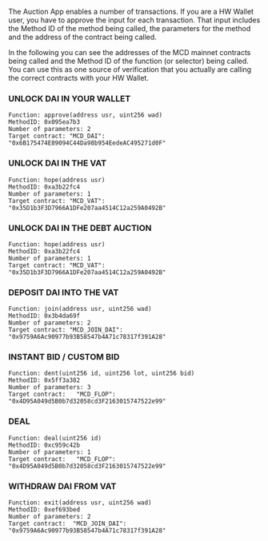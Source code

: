 The Auction App enables a number of transactions. If you are a HW Wallet user, you have to approve the input for each transaction. That input includes the Method ID of the method being called, the parameters for the method and the address of the contract being called.

In the following you can see the addresses of the MCD mainnet contracts being called and the Method ID of the function (or selector) being called. You can use this as one source of verification that you actually are calling the correct contracts with your HW Wallet.

### **UNLOCK DAI IN YOUR WALLET**
```
Function: approve(address usr, uint256 wad)
MethodID: 0x095ea7b3
Number of parameters: 2
Target contract: "MCD_DAI": "0x6B175474E89094C44Da98b954EedeAC495271d0F"
```

### **UNLOCK DAI IN THE VAT**
```
Function: hope(address usr)
MethodID: 0xa3b22fc4
Number of parameters: 1
Target contract: "MCD_VAT": "0x35D1b3F3D7966A1DFe207aa4514C12a259A0492B"
```

### **UNLOCK DAI IN THE DEBT AUCTION**
```
Function: hope(address usr)
MethodID: 0xa3b22fc4
Number of parameters: 1
Target contract: "MCD_VAT": "0x35D1b3F3D7966A1DFe207aa4514C12a259A0492B"
```

### **DEPOSIT DAI INTO THE VAT**
```
Function: join(address usr, uint256 wad)
MethodID: 0x3b4da69f
Number of parameters: 2
Target contract: "MCD_JOIN_DAI": "0x9759A6Ac90977b93B58547b4A71c78317f391A28"
```

### **INSTANT BID / CUSTOM BID**
```
Function: dent(uint256 id, uint256 lot, uint256 bid)
MethodID: 0x5ff3a382
Number of parameters: 3
Target contract:   "MCD_FLOP": "0x4D95A049d5B0b7d32058cd3F2163015747522e99"
```

### **DEAL**
```
Function: deal(uint256 id)
MethodID: 0xc959c42b
Number of parameters: 1
Target contract:   "MCD_FLOP": "0x4D95A049d5B0b7d32058cd3F2163015747522e99"
```

### **WITHDRAW DAI FROM VAT**
```
Function: exit(address usr, uint256 wad)
MethodID: 0xef693bed
Number of parameters: 2
Target contract:  "MCD_JOIN_DAI": "0x9759A6Ac90977b93B58547b4A71c78317f391A28"
```